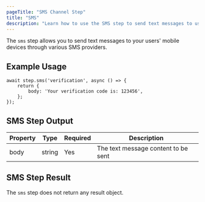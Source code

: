 ```yaml
---
pageTitle: "SMS Channel Step"
title: "SMS"
description: "Learn how to use the SMS step to send text messages to users"
---
```


The `sms` step allows you to send text messages to your users' mobile devices through various SMS providers.

## Example Usage

```tsx
await step.sms('verification', async () => {
    return {
        body: 'Your verification code is: 123456',
    };
});
```

## SMS Step Output

| Property | Type | Required | Description |
| -------- | ---- | -------- | ----------- |
| body | string | Yes | The text message content to be sent |

## SMS Step Result

The `sms` step does not return any result object.

